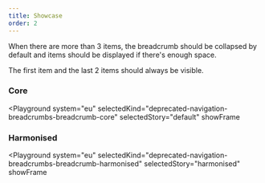 ```yaml
---
title: Showcase
order: 2
---
```



When there are more than 3 items, the breadcrumb should be collapsed by default and items should be displayed if there's enough space.

The first item and the last 2 items should always be visible.

### Core

<Playground
  system="eu"
  selectedKind="deprecated-navigation-breadcrumbs-breadcrumb-core"
  selectedStory="default"
  showFrame
>
  <Html markup={breadcrumbLongCore} />
</Playground>

### Harmonised

<Playground
  system="eu"
  selectedKind="deprecated-navigation-breadcrumbs-breadcrumb-harmonised"
  selectedStory="harmonised"
  showFrame
>
  <Html markup={breadcrumbLongHarmonised} />
</Playground>
